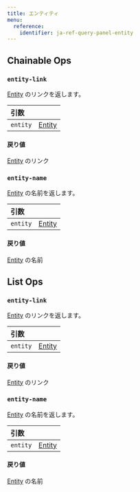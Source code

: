 ---
title: エンティティ
menu:
  reference:
    identifier: ja-ref-query-panel-entity
---

## Chainable Ops
<h3 id="entity-link"><code>entity-link</code></h3>

[Entity](entity.md) のリンクを返します。

| 引数 |  |
| :--- | :--- |
| `entity` | [Entity](entity.md) |

#### 戻り値
[Entity](entity.md) のリンク

<h3 id="entity-name"><code>entity-name</code></h3>

[Entity](entity.md) の名前を返します。

| 引数 |  |
| :--- | :--- |
| `entity` | [Entity](entity.md) |

#### 戻り値
[Entity](entity.md) の名前


## List Ops
<h3 id="entity-link"><code>entity-link</code></h3>

[Entity](entity.md) のリンクを返します。

| 引数 |  |
| :--- | :--- |
| `entity` | [Entity](entity.md) |

#### 戻り値
[Entity](entity.md) のリンク

<h3 id="entity-name"><code>entity-name</code></h3>

[Entity](entity.md) の名前を返します。

| 引数 |  |
| :--- | :--- |
| `entity` | [Entity](entity.md) |

#### 戻り値
[Entity](entity.md) の名前